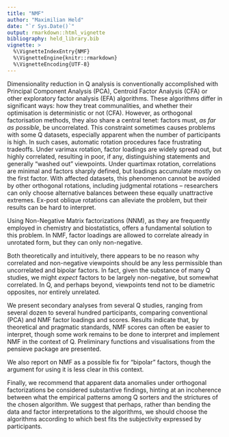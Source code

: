 ```yaml
---
title: "NMF"
author: "Maximilian Held"
date: "`r Sys.Date()`"
output: rmarkdown::html_vignette
bibliography: held_library.bib
vignette: >
  %\VignetteIndexEntry{NMF}
  %\VignetteEngine{knitr::rmarkdown}
  %\VignetteEncoding{UTF-8}
---
```


Dimensionality reduction in Q analysis is conventionally accomplished with Principal Component Analysis (PCA), Centroid Factor Analysis (CFA) or other exploratory factor analysis (EFA) algorithms.
These algorithms differ in significant ways: how they treat communalities, and whether their optimisation is deterministic or not (CFA).
However, as orthogonal factorisation methods, they also share a central tenet: factors must, *as far as possible*, be uncorrelated.
This constraint sometimes causes problems with some Q datasets, especially apparent when the number of participants is high.
In such cases, automatic rotation procedures face frustrating tradeoffs.
Under varimax rotation, factor loadings are widely spread out, but highly correlated, resulting in poor, if any, distinguishing statements and generally "washed out" viewpoints.
Under quartimax rotation, correlations are minimal and factors sharply defined, but loadings accumulate mostly on the first factor.
With affected datasets, this phenomenon cannot be avoided by other orthogonal rotations, including judgmental rotations -- researchers can only choose alternative balances between these equally unattractive extremes.
Ex-post oblique rotations can alleviate the problem, but their results can be hard to interpret.

Using Non-Negative Matrix factorizations (NNM), as they are frequently employed in chemistry and biostatistics, offers a fundamental solution to this problem. 
In NMF, factor loadings are allowed to correlate already in unrotated form, but they can only non-negative.

Both theoretically and intuitively, there appears to be no reason why correlated and non-negative viewpoints should be any less permissible than uncorrelated and bipolar factors.
In fact, given the substance of many Q studies, we might *expect* factors to be largely non-negative, but somewhat correlated.
In Q, and perhaps beyond, viewpoints tend not to be diametric opposites, nor entirely unrelated.

We present secondary analyses from several Q studies, ranging from several dozen to several hundred participants, comparing conventional (PCA) and NMF factor loadings and scores.
Results indicate that, by theoretical and pragmatic standards, NMF scores can often be easier to interpret, though some work remains to be done to interpret and implement NMF in the context of Q.
Preliminary functions and visualisations from the pensieve package are presented.

We also report on NMF as a possible fix for "bipolar" factors, though the argument for using it is less clear in this context.

Finally, we recommend that apparent data anomalies under orthogonal factorizations be considered substantive findings, hinting at an incoherence between what the empirical patterns among Q sorters and the strictures of the chosen algorithm.
We suggest that perhaps, rather than bending the data and factor interpretations to the algorithms, we should choose the algorithms according to which best fits the subjectivity expressed by participants.
